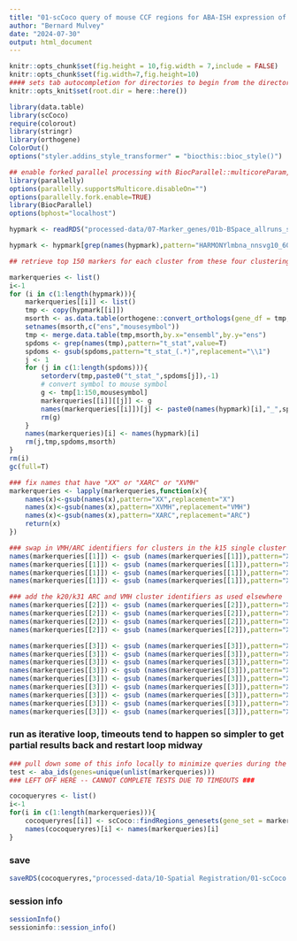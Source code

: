 ```yaml
---
title: "01-scCoco query of mouse CCF regions for ABA-ISH expression of domain markers"
author: "Bernard Mulvey"
date: "2024-07-30"
output: html_document
---
```


```r
knitr::opts_chunk$set(fig.height = 10,fig.width = 7,include = FALSE)
knitr::opts_chunk$set(fig.width=7,fig.height=10)
#### sets tab autocompletion for directories to begin from the directory containing the .Rproj session, instead of the script's directory if different
knitr::opts_knit$set(root.dir = here::here())

library(data.table)
library(scCoco)
require(colorout)
library(stringr)
library(orthogene)
ColorOut()
options("styler.addins_style_transformer" = "biocthis::bioc_style()")

## enable forked parallel processing with BiocParallel::multicoreParam, future::, etc
library(parallelly)
options(parallelly.supportsMulticore.disableOn="")
options(parallelly.fork.enable=TRUE)
library(BiocParallel)
options(bphost="localhost")
```

```r
hypmark <- readRDS("processed-data/07-Marker_genes/01b-BSpace_allruns_spatialLIBD-regwrap-enrichment_full.RDS")

hypmark <- hypmark[grep(names(hypmark),pattern="HARMONYlmbna_nnsvg10_60kiter",value=T)]

## retrieve top 150 markers for each cluster from these four clustering runs -- the query space is allen atlas ISH which only covers a few thousand genes, and we want to map to regions with at least 50 of our genes assayed

markerqueries <- list()
i<-1
for (i in c(1:length(hypmark))){
    markerqueries[[i]] <- list()
    tmp <- copy(hypmark[[i]])
    msorth <- as.data.table(orthogene::convert_orthologs(gene_df = tmp,gene_input = "ensembl",gene_output = "columns",input_species = "human",output_species = "mouse",non121_strategy = "drop_both_species",drop_nonorths = TRUE))
    setnames(msorth,c("ens","mousesymbol"))
    tmp <- merge.data.table(tmp,msorth,by.x="ensembl",by.y="ens")
    spdoms <- grep(names(tmp),pattern="t_stat",value=T)
    spdoms <- gsub(spdoms,pattern="t_stat_(.*)",replacement="\\1")
    j <- 1
    for (j in c(1:length(spdoms))){
        setorderv(tmp,paste0("t_stat_",spdoms[j]),-1)
        # convert symbol to mouse symbol
        g <- tmp[1:150,mousesymbol]
        markerqueries[[i]][[j]] <- g
        names(markerqueries[[i]])[j] <- paste0(names(hypmark)[i],"_",spdoms[j])
        rm(g)
    }
    names(markerqueries)[i] <- names(hypmark)[i]
    rm(j,tmp,spdoms,msorth)
}
rm(i)
gc(full=T)

### fix names that have "XX" or "XARC" or "XVMH"
markerqueries <- lapply(markerqueries,function(x){
    names(x)<-gsub(names(x),pattern="XX",replacement="X")
    names(x)<-gsub(names(x),pattern="XVMH",replacement="VMH")
    names(x)<-gsub(names(x),pattern="XARC",replacement="ARC")
    return(x)
})

### swap in VMH/ARC identifiers for clusters in the k15 single cluster and k20, k31
names(markerqueries[[1]]) <- gsub (names(markerqueries[[1]]),pattern="X4",replacement="ARC.1")
names(markerqueries[[1]]) <- gsub (names(markerqueries[[1]]),pattern="X6",replacement="ARC.2")
names(markerqueries[[1]]) <- gsub (names(markerqueries[[1]]),pattern="X7",replacement="VMH.1")
names(markerqueries[[1]]) <- gsub (names(markerqueries[[1]]),pattern="X12",replacement="VMH.2")

### add the k20/k31 ARC and VMH cluster identifiers as used elsewhere
names(markerqueries[[2]]) <- gsub (names(markerqueries[[2]]),pattern="X2$",replacement="VMH20.1")
names(markerqueries[[2]]) <- gsub (names(markerqueries[[2]]),pattern="X3",replacement="VMH20.2")
names(markerqueries[[2]]) <- gsub (names(markerqueries[[2]]),pattern="X1$",replacement="ARC20.1")
names(markerqueries[[2]]) <- gsub (names(markerqueries[[2]]),pattern="X4",replacement="ARC20.2")

names(markerqueries[[3]]) <- gsub (names(markerqueries[[3]]),pattern="X6",replacement="VMH31.1")
names(markerqueries[[3]]) <- gsub (names(markerqueries[[3]]),pattern="X21",replacement="VMH31.2")
names(markerqueries[[3]]) <- gsub (names(markerqueries[[3]]),pattern="X25",replacement="VMH31.3")
names(markerqueries[[3]]) <- gsub (names(markerqueries[[3]]),pattern="X26",replacement="VMH31.4")
names(markerqueries[[3]]) <- gsub (names(markerqueries[[3]]),pattern="X31",replacement="VMH31.5")
names(markerqueries[[3]]) <- gsub (names(markerqueries[[3]]),pattern="X2$",replacement="ARC31.1")
names(markerqueries[[3]]) <- gsub (names(markerqueries[[3]]),pattern="X4",replacement="ARC31.2")
names(markerqueries[[3]]) <- gsub (names(markerqueries[[3]]),pattern="X11",replacement="ARC31.3")
names(markerqueries[[3]]) <- gsub (names(markerqueries[[3]]),pattern="X22",replacement="ARC31.4")
```

### run as iterative loop, timeouts tend to happen so simpler to get partial results back and restart loop midway

```r
### pull down some of this info locally to minimize queries during the actual run
test <- aba_ids(genes=unique(unlist(markerqueries)))
### LEFT OFF HERE -- CANNOT COMPLETE TESTS DUE TO TIMEOUTS ###

cocoqueryres <- list()
i<-1
for(i in c(1:length(markerqueries))){
    cocoqueryres[[i]] <- scCoco::findRegions_genesets(gene_set = markerqueries[[i]],min_ids = 50,target_structure_id=1097,timeout=1000)
    names(cocoqueryres)[i] <- names(markerqueries)[i]
}
```

### save
```r
saveRDS(cocoqueryres,"processed-data/10-Spatial Registration/01-scCoco query of top 150 markers per k15-20-31-collapsedK15 domain in ABA ms hyp CCF areas.RDS")
```

### session info
```r
sessionInfo()
sessioninfo::session_info()
```

